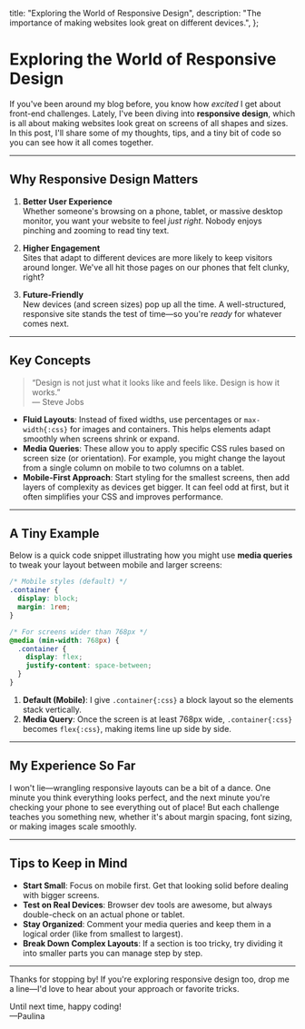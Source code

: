 
  title: "Exploring the World of Responsive Design",
  description:
    "The importance of making websites look great on different devices.",
};

# Exploring the World of Responsive Design

<PublicationDate date="2025-02-04T00:00:00Z" />

If you've been around my blog before, you know how _excited_ I get about front-end challenges. Lately, I've been diving into **responsive design**, which is all about making websites look great on screens of all shapes and sizes. In this post, I'll share some of my thoughts, tips, and a tiny bit of code so you can see how it all comes together.

---

## Why Responsive Design Matters

1. **Better User Experience**  
   Whether someone's browsing on a phone, tablet, or massive desktop monitor, you want your website to feel _just right_. Nobody enjoys pinching and zooming to read tiny text.

2. **Higher Engagement**  
   Sites that adapt to different devices are more likely to keep visitors around longer. We've all hit those pages on our phones that felt clunky, right?

3. **Future-Friendly**  
   New devices (and screen sizes) pop up all the time. A well-structured, responsive site stands the test of time—so you're _ready_ for whatever comes next.

---

## Key Concepts

> “Design is not just what it looks like and feels like. Design is how it works.”  
> — Steve Jobs

- **Fluid Layouts**: Instead of fixed widths, use percentages or `max-width{:css}` for images and containers. This helps elements adapt smoothly when screens shrink or expand.
- **Media Queries**: These allow you to apply specific CSS rules based on screen size (or orientation). For example, you might change the layout from a single column on mobile to two columns on a tablet.
- **Mobile-First Approach**: Start styling for the smallest screens, then add layers of complexity as devices get bigger. It can feel odd at first, but it often simplifies your CSS and improves performance.

---

## A Tiny Example

Below is a quick code snippet illustrating how you might use **media queries** to tweak your layout between mobile and larger screens:

```css
/* Mobile styles (default) */
.container {
  display: block;
  margin: 1rem;
}

/* For screens wider than 768px */
@media (min-width: 768px) {
  .container {
    display: flex;
    justify-content: space-between;
  }
}
```

1. **Default (Mobile)**: I give `.container{:css}` a block layout so the elements stack vertically.
2. **Media Query**: Once the screen is at least 768px wide, `.container{:css}` becomes `flex{:css}`, making items line up side by side.

---

## My Experience So Far

I won't lie—wrangling responsive layouts can be a bit of a dance. One minute you think everything looks perfect, and the next minute you're checking your phone to see everything out of place! But each challenge teaches you something new, whether it's about margin spacing, font sizing, or making images scale smoothly.

---

## Tips to Keep in Mind

- **Start Small**: Focus on mobile first. Get that looking solid before dealing with bigger screens.
- **Test on Real Devices**: Browser dev tools are awesome, but always double-check on an actual phone or tablet.
- **Stay Organized**: Comment your media queries and keep them in a logical order (like from smallest to largest).
- **Break Down Complex Layouts**: If a section is too tricky, try dividing it into smaller parts you can manage step by step.

---

Thanks for stopping by! If you're exploring responsive design too, drop me a line—I'd love to hear about your approach or favorite tricks.

Until next time, happy coding!  
—Paulina
